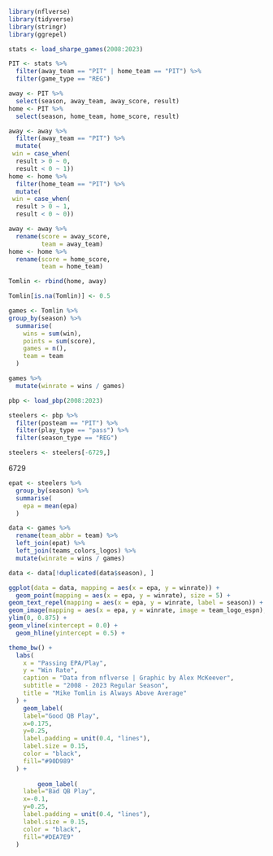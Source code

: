 ```r
library(nflverse)
library(tidyverse)
library(stringr)
library(ggrepel)

```

```r
stats <- load_sharpe_games(2008:2023)
```

```r
PIT <- stats %>%
  filter(away_team == "PIT" | home_team == "PIT") %>%
  filter(game_type == "REG")
```

```r
away <- PIT %>%
  select(season, away_team, away_score, result) 
home <- PIT %>%
  select(season, home_team, home_score, result) 
```

```r
away <- away %>%
  filter(away_team == "PIT") %>%
  mutate(
 win = case_when(
  result > 0 ~ 0,
  result < 0 ~ 1))
home <- home %>%
  filter(home_team == "PIT") %>%
  mutate(
 win = case_when(
  result > 0 ~ 1,
  result < 0 ~ 0))
```

```r
away <- away %>%
  rename(score = away_score,
         team = away_team)
home <- home %>%
  rename(score = home_score,
         team = home_team)
```

```r
Tomlin <- rbind(home, away)
```

```r
Tomlin[is.na(Tomlin)] <- 0.5
```

```r
games <- Tomlin %>%
group_by(season) %>%
  summarise(
    wins = sum(win),
    points = sum(score),
    games = n(),
    team = team
  )
```

```r
games %>%
  mutate(winrate = wins / games)
```

```r
pbp <- load_pbp(2008:2023)
```

```r
steelers <- pbp %>%
  filter(posteam == "PIT") %>%
  filter(play_type == "pass") %>%
  filter(season_type == "REG")
```

```r
steelers <- steelers[-6729,]
```

6729

```r
epat <- steelers %>%
  group_by(season) %>%
  summarise(
    epa = mean(epa)
  )
```

```r
data <- games %>%
  rename(team_abbr = team) %>%
  left_join(epat) %>%
  left_join(teams_colors_logos) %>%
  mutate(winrate = wins / games) 
```

```r
data <- data[!duplicated(data$season), ]

```

```r
ggplot(data = data, mapping = aes(x = epa, y = winrate)) +
  geom_point(mapping = aes(x = epa, y = winrate), size = 5) +
geom_text_repel(mapping = aes(x = epa, y = winrate, label = season)) +
geom_image(mapping = aes(x = epa, y = winrate, image = team_logo_espn), size = 0.05) +
ylim(0, 0.875) +
geom_vline(xintercept = 0.0) +
  geom_hline(yintercept = 0.5) +

theme_bw() +
  labs(
    x = "Passing EPA/Play",
    y = "Win Rate",
    caption = "Data from nflverse | Graphic by Alex McKeever",
    subtitle = "2008 - 2023 Regular Season",
    title = "Mike Tomlin is Always Above Average"
  ) +
    geom_label(
    label="Good QB Play", 
    x=0.175,
    y=0.25,
    label.padding = unit(0.4, "lines"),
    label.size = 0.15,
    color = "black",
    fill="#90D989"
  ) +
  
        geom_label(
    label="Bad QB Play", 
    x=-0.1,
    y=0.25,
    label.padding = unit(0.4, "lines"),
    label.size = 0.15,
    color = "black",
    fill="#DEA7E9"
  ) 
```

```r
```
